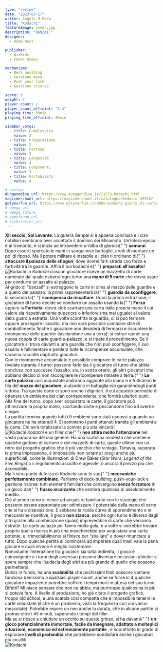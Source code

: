 ```yaml
---
type: "review"
date: "2023-03-17"
writer: Angelo M Pero
title: "Kodachi"
featureImage: cover.jpg
description: "BANZAI!"
designer:
  - Adam West

publisher:
  - WizKids
  - Fever Games

mechanisms:
  - Deck building
  - Gestione mano
  - Push your luck
  - Gestione risorse

score: 9
weight: 2
player_count: 2
player_count_official: "2-4"
playing_time: 30min
playing_time_official: 45min

sidebar_votes:
  - title: Complessità
    value: 2
  - title: Preparazione
    value: 2
  - title: Fortuna
    value: 3
  - title: Longevità
    value: 4
  - title: Componenti
    value: 3
  - title: Portabilità
    value: 4

# seelves
dungeondice_url: https://www.dungeondice.it/21533-kodachi.html
magicmerchant_url: https://magicmerchant.it/catalogue/kodachi-45510/
getyourfun_url: https://www.getyourfun.it/0865-kodachi-giochi-di-carte.html?fast_search=fs
# weega_url
# weega_future
# gamefound_url
# kickstarter_url
---
```


<Setting>
  <strong>XII secolo, Sol Levante</strong>. La guerra Genpei si è appena
  conclusa e i clan nobiliari sembrano aver accettato il dominio dei Minamoto.
  Un’intera epoca è al tramonto, e si inizia ad intravedere un’alba di gloriosi{" "}
  <strong>samurai</strong>. Dopo esserti sporcato le mani in sanguinose
  battaglie, credi di meritare un po’ di riposo. Ma il potere militare è
  instabile e i clan ti ordinano di{" "}
  <strong>attaccare il palazzo dello shogun</strong>, dove dovrei farti strada
  con forza e furtività tra le guardie. Affila il tuo kodachi e{" "}
  <strong>preparati all’assalto!</strong>
  <br />
</Setting>

<img src="./game1.jpg" alt="Kodachi" />

<Rules>
  In <em>Kodachi </em>ciascun giocatore riceve un mazzetto di carte numerate dal
  quale estrarrà ogni turno una <strong>mano di 5 carte</strong> che dovrà usare
  per condurre un assalto al palazzo.
  <br />
  Al grido di “banzai!” si estraggono le carte in cima al mazzo delle guardie e
  a quello del palazzo: la prima rappresenterà la{" "}
  <strong>guardia da sconfiggere</strong>, la seconda la{" "}
  <strong>ricompensa da riscattare</strong>. Dopo la prima estrazione, il
  giocatore di turno decide se condurre un assalto usando la{" "}
  <strong>Forza </strong>oppure la <strong>Furtività</strong>: dovrà cioè
  scartare una carta dalla propria mano il cui valore sia rispettivamente
  superiore o inferiore (ma mai uguale) al valore della guardia estratta. Una
  volta sconfitta la guardia, ci si può fermare oppure proseguire l’assalto, ma
  non sarà possibile cambiare stile di combattimento finché il giocatore non
  deciderà di fermarsi e riscuotere le ricompense delle guardie (lasciandone una
  a terra): si estrae quindi una nuova coppia di carte guardia-palazzo, e si
  ripete il procedimento. Se il giocatore si trova davanti a una guardia che non
  può sconfiggere, il suo assalto è fallimentare e perderà tutte le ricompense
  accumulate, che saranno raccolte dagli altri giocatori.
  <br />
  Con le ricompense accumulate è possibile comprare le carte palazzo rivelate
  durante il turno: possono farlo sia il giocatore di turno che abbia concluso
  con successo l’assalto, sia, in senso orario, gli altri giocatori che abbiano
  deciso di non raccogliere le ricompense rimaste a terra.{" "}
  <strong>Le carte palazzo</strong> così acquistate andranno aggiunte alla mano
  e infoltiranno le fila del <strong>mazzo del giocatore</strong>, aiutandolo in
  battaglia e/o garantendogli punti vittoria. Tra queste carte ci sono anche i
  dignitari, il cui acquisto permette di ottenere un emblema del clan
  corrispondente, che fornirà ulteriori punti.
  <br />
  Alla fine del turno, dopo aver acquistato le carte, il giocatore può
  ottimizzare la propria mano, scartando carte e pescandone fino ad averne
  cinque.
  <br />
  La partita termina quando tutti i 9 emblemi sono stati riscossi o quando un
  giocatore ne ha ottenuti 4. Si sommano i punti ottenuti tramite gli emblemi e
  le carte. Chi avrà totalizzato la somma più alta vincerà!
  <br />
</Rules>

<img src="./game2.jpg" alt="Kodachi" />

<Feedback>
  <em>Kodachi </em>è un filler che{" "}
  <strong>non attira molto l’attenzione</strong> nel vasto panorama del suo
  genere. Ha una scatolina modesta che contiene qualche gettone di cartone e dei
  mazzetti di carte, queste ultime con un retro dal progetto grafico che è più
  vecchio che vintage. Tuttavia, superata la prima impressione, è impossibile
  non notarne i pregi anche più superficiali, come le illustrazioni di Drew
  Baker (<em>Star Wars</em>, <em>Legend of the Five Rings</em>) o il regolamento
  asciutto e agevole, o ancora il prezzo più che accessibile.
  <br />
  Ma il vero punto di forza di <em>Kodachi </em>sono le sue{" "}
  <strong>meccaniche perfettamente combinate</strong>. Parliamo di
  deck-building, push-your-luck e gestione risorse: tutti elementi familiari che
  convergono <strong>senza forzature</strong> in un gioco dal{" "}
  <strong>flusso incalzante</strong> che sembra qualcosa di assolutamente
  inedito.
  <br />
  Già al primo turno si riesce ad acquisire familiarità con le strategie che
  possono essere approntate per ottimizzare il potenziale della mano di carte
  che si ha a disposizione. E sebbene la ripida curva di apprendimento e le
  meccaniche ripetitive, il gioco <strong>non stanca</strong>, perché ogni turno
  è diverso dagli altri grazie alla combinazione (quasi) imprevedibile di carte
  che verranno estratte. Le carte palazzo poi fanno molta gola, e a volte si
  vorrebbe trovare proprio quella risorsa in più che mancherebbe per acquistare
  una carta potente, e irrimediabilmente si finisce per “sballare” e dover
  rinunciare a tutto. Dopo qualche partita si comincerà ad imparare quali mani
  vale la pena giocare e quali invece è meglio risistemare.
  <br />
  Nonostante l’interazione tra giocatori sia tutta indiretta, il gioco è
  coinvolgente e i turni degli avversari possono diventare occasioni ghiotte: si
  spera sempre che l’audacia degli altri sia più grande di quello che possono
  permettersi.
  <br />
  Dulcis in fundo, ha una <strong>scalabilità</strong> che pochissimi titoli
  possono vantare: funziona benissimo a qualsiasi player count, anche se forse
  in 4 qualche giocatore impaziente potrebbe soffrire i tempi morti in attesa
  del suo turno.
  <br />
  Difetti? Mi piace pensare che non ne abbia, ma purtroppo qualcosina in più si
  poteva fare. A livello di produzione, ho già citato il progetto grafico,
  troppo old school, e una scatola così compatta che è impossibile tenervi le
  carte imbustate (il che è un problema, vista la frequenza con cui vanno
  mescolate). Potrebbe essere un neo anche la durata, che in alcune partite si
  protrae oltre i 45 minuti, superando i tempi del filler.
  <br />
  Ma se si riesce a chiudere un occhio su queste grinze, si ha davanti{" "}
  <strong>
    un gioco potenzialmente immortale, facile da insegnare, adattato a
    molteplici situazioni, economico ed estremamente portatile
  </strong>
  , e soprattutto in grado di esplorare <strong>livelli di profondità</strong> che
  potrebbero soddisfare anche i giocatori più incalliti.
  <br />
</Feedback>

<img src="./game3.jpg" alt="Kodachi" />
